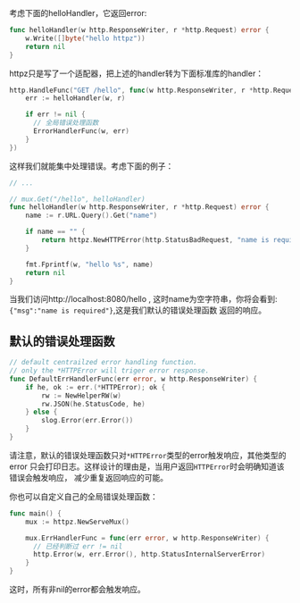 考虑下面的helloHandler，它返回error:

```go
func helloHandler(w http.ResponseWriter, r *http.Request) error {
	w.Write([]byte("hello httpz"))
	return nil
}
```

httpz只是写了一个适配器，把上述的handler转为下面标准库的handler：

```go
http.HandleFunc("GET /hello", func(w http.ResponseWriter, r *http.Request) {
	err := helloHandler(w, r)

	if err != nil {
      // 全局错误处理函数
      ErrorHandlerFunc(w, err)
	}
})
```

这样我们就能集中处理错误。考虑下面的例子：

```go filename="main.go"
// ...

// mux.Get("/hello", helloHandler)
func helloHandler(w http.ResponseWriter, r *http.Request) error {
	name := r.URL.Query().Get("name")

	if name == "" {
		return httpz.NewHTTPError(http.StatusBadRequest, "name is required")
	}

	fmt.Fprintf(w, "hello %s", name)
	return nil
}
```

当我们访问<span className="text-sky-300">http://localhost:8080/hello</span>
, 这时name为空字符串，你将会看到:`{"msg":"name is required"}`,这是我们默认的错误处理函数
返回的响应。

## 默认的错误处理函数

```go
// default centrailzed error handling function.
// only the *HTTPError will triger error response.
func DefaultErrHandlerFunc(err error, w http.ResponseWriter) {
	if he, ok := err.(*HTTPError); ok {
		rw := NewHelperRW(w)
		rw.JSON(he.StatusCode, he)
	} else {
		slog.Error(err.Error())
	}
}
```
请注意，默认的错误处理函数只对`*HTTPError`类型的error触发响应，其他类型的error
只会打印日志。这样设计的理由是，当用户返回`HTTPError`时会明确知道该错误会触发响应，
减少重复返回响应的可能。

你也可以自定义自己的全局错误处理函数：

```go
func main() {
	mux := httpz.NewServeMux()

	mux.ErrHandlerFunc = func(err error, w http.ResponseWriter) {
      // 已经判断过 err != nil
      http.Error(w, err.Error(), http.StatusInternalServerError)
	}
}
```
这时，所有非nil的error都会触发响应。
